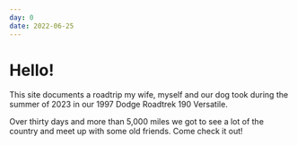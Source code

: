 ```yaml
---
day: 0
date: 2022-06-25
---
```


# Hello!

This site documents a roadtrip my wife, myself and our dog took during the summer of 2023 in our 1997 Dodge Roadtrek 190 Versatile.

Over thirty days and more than 5,000 miles we got to see a lot of the country and meet up with some old friends. Come check it out!
